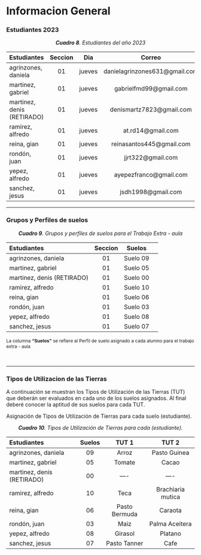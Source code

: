 # Informacion General

### Estudiantes 2023 {-}

<center>***Cuadro 8**. Estudiantes del año 2023*</center>

<div style="font-size: 10px">
|Estudiantes|Seccion|Dia|Correo|
|:---|:---:|---|:---:|
|agrinzones, daniela|01|jueves|danielagrinzones631@gmail.com|
|martinez, gabriel|01|jueves|	gabrielfmd99@gmail.com|
|martinez, denis (RETIRADO)|01|jueves|denismartz7823@gmail.com|
|ramirez, alfredo|01|jueves|at.rd14@gmail.com|
|reina, gian|01|jueves|reinasantos445@gmail.com|
|rondón, juan|01|jueves|jjrt322@gmail.com|
|yepez, alfredo|01|jueves|ayepezfranco@gmail.com|
|sanchez, jesus|01|jueves|jsdh1998@gmail.com|


<!-- <p> La columna "Suelo" se refiere al Perfil de suelos asignado para el trabajo extra - aula </p> -->
</div>

---

### Grupos y Perfiles de suelos {-}

<center>***Cuadro 9**. Grupos y perfiles de suelos para el Trabajo Extra - aula*</center>

<div style="font-size: 12px">
|Estudiantes|Seccion|Suelos|
|:---|:---:|:---:|:---:|
|agrinzones, daniela|01|Suelo 09|
|martinez, gabriel|01|Suelo 05|
|martinez, denis (RETIRADO)|01|Suelo 00|
|ramirez, alfredo|01|Suelo 10|
|reina, gian|01|Suelo 06|
|rondón, juan|01|Suelo 03|
|yepez, alfredo|01|Suelo 08|
|sanchez, jesus|01|Suelo 07|
<p> La columna <b>"Suelos"</b> se refiere al Perfil de suelo asignado a cada alumno para el trabajo extra - aula </p>
</div>
<br>

<!-- > Recuerden que hasta que no forme su grupo y se envíe a su profesor no se le asignará el Suelo para el trabajo extra - aula. -->

---

### Tipos de Utilizacion de las Tierras {-} 

A continuación se muestran los Tipos de Utilización de las Tierras (TUT) que deberán ser evaluados en cada uno de los suelos asignados. Al final deberé conocer la aptitud de sus suelos para cada TUT.


Asignación de Tipos de Utilización de Tierras para cada suelo (estudiante).

<center>***Cuadro 10**. Tipos de Utilización de Tierras para cada (estudiante).*</center>

<div style="font-size: 12px">
|Estudiantes|Suelos|TUT 1 |TUT 2|
|:---|:---:|:---:|:---:|
|agrinzones, daniela|09|Arroz|Pasto Guinea|
|martinez, gabriel|05|Tomate|Cacao|
|martinez, denis (RETIRADO)|00|----|----|
|ramirez, alfredo|10|Teca|Brachiaria mutica|
|reina, gian|06|Pasto Bermuda|Caraota|
|rondón, juan|03|Maiz|Palma Aceitera|
|yepez, alfredo|08|Girasol|Platano|
|sanchez, jesus|07|Pasto Tanner|Cafe|
</div>